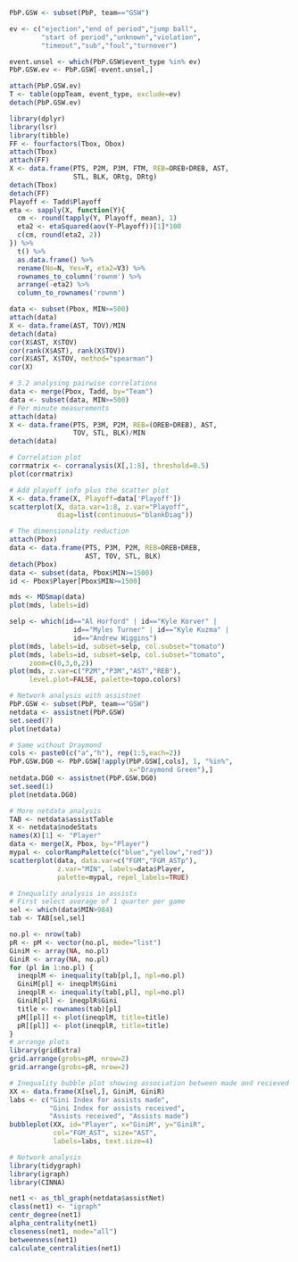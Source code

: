```r
PbP.GSW <- subset(PbP, team=="GSW")

ev <- c("ejection","end of period","jump ball",
        "start of period","unknown","violation",
        "timeout","sub","foul","turnover")

event.unsel <- which(PbP.GSW$event_type %in% ev)
PbP.GSW.ev <- PbP.GSW[-event.unsel,]

attach(PbP.GSW.ev)
T <- table(oppTeam, event_type, exclude=ev)
detach(PbP.GSW.ev)
```

```r
library(dplyr)
library(lsr)
library(tibble)
FF <- fourfactors(Tbox, Obox)
attach(Tbox)
attach(FF)
X <- data.frame(PTS, P2M, P3M, FTM, REB=OREB+DREB, AST,
                STL, BLK, ORtg, DRtg)
detach(Tbox)
detach(FF)
Playoff <- Tadd$Playoff
eta <- sapply(X, function(Y){
  cm <- round(tapply(Y, Playoff, mean), 1)
  eta2 <- etaSquared(aov(Y~Playoff))[1]*100
  c(cm, round(eta2, 2))
}) %>%
  t() %>%
  as.data.frame() %>%
  rename(No=N, Yes=Y, eta2=V3) %>%
  rownames_to_column('rownm') %>%
  arrange(-eta2) %>%
  column_to_rownames('rownm')
```
```r
data <- subset(Pbox, MIN>=500)
attach(data)
X <- data.frame(AST, TOV)/MIN
detach(data)
cor(X$AST, X$TOV)
cor(rank(X$AST), rank(X$TOV))
cor(X$AST, X$TOV, method="spearman")
cor(X)
```
```r
# 3.2 analysing pairwise correlations
data <- merge(Pbox, Tadd, by="Team")
data <- subset(data, MIN>=500)
# Per minute measurements
attach(data)
X <- data.frame(PTS, P3M, P2M, REB=(OREB+DREB), AST,
                TOV, STL, BLK)/MIN
detach(data)
```



```r
# Correlation plot
corrmatrix <- corranalysis(X[,1:8], threshold=0.5)
plot(corrmatrix)
```
```r
# Add playoff info plus the scatter plot
X <- data.frame(X, Playoff=data['Playoff'])
scatterplot(X, data.var=1:8, z.var="Playoff",
            diag=list(continuous="blankDiag"))
```
```r
# The dimensionality reduction
attach(Pbox)
data <- data.frame(PTS, P3M, P2M, REB=OREB+DREB,
                   AST, TOV, STL, BLK)
detach(Pbox)
data <- subset(data, Pbox$MIN>=1500)
id <- Pbox$Player[Pbox$MIN>=1500]

mds <- MDSmap(data)
plot(mds, labels=id)
```
```r
selp <- which(id=="Al Horford" | id=="Kyle Korver" |
                id=="Myles Turner" | id=="Kyle Kuzma" |
                id=="Andrew Wiggins")
plot(mds, labels=id, subset=selp, col.subset="tomato")
plot(mds, labels=id, subset=selp, col.subset="tomato",
     zoom=c(0,3,0,2))
plot(mds, z.var=c("P2M","P3M","AST","REB"),
     level.plot=FALSE, palette=topo.colors)
```

```r
# Network analysis with assistnet
PbP.GSW <- subset(PbP, team=="GSW")
netdata <- assistnet(PbP.GSW)
set.seed(7)
plot(netdata)
```
```r
# Same without Draymond
cols <- paste0(c("a","h"), rep(1:5,each=2))
PbP.GSW.DG0 <- PbP.GSW[!apply(PbP.GSW[,cols], 1, "%in%",
                              x="Draymond Green"),]
netdata.DG0 <- assistnet(PbP.GSW.DG0)
set.seed(1)
plot(netdata.DG0)
```

```r
# More netdata analysis
TAB <- netdata$assistTable
X <- netdata$nodeStats
names(X)[1] <- "Player"
data <- merge(X, Pbox, by="Player")
mypal <- colorRampPalette(c("blue","yellow","red"))
scatterplot(data, data.var=c("FGM","FGM_ASTp"),
            z.var="MIN", labels=data$Player,
            palette=mypal, repel_labels=TRUE)
```
```r
# Inequality analysis in assists
# First select average of 1 quarter per game
sel <- which(data$MIN>984)
tab <- TAB[sel,sel]

no.pl <- nrow(tab)
pR <- pM <- vector(no.pl, mode="list")
GiniM <- array(NA, no.pl)
GiniR <- array(NA, no.pl)
for (pl in 1:no.pl) {
  ineqplM <- inequality(tab[pl,], npl=no.pl)
  GiniM[pl] <- ineqplM$Gini
  ineqplR <- inequality(tab[,pl], npl=no.pl)
  GiniR[pl] <- ineqplR$Gini
  title <- rownames(tab)[pl]
  pM[[pl]] <- plot(ineqplM, title=title)
  pR[[pl]] <- plot(ineqplR, title=title)
}
# arrange plots
library(gridExtra)
grid.arrange(grobs=pM, nrow=2)
grid.arrange(grobs=pR, nrow=2)

# Inequality bubble plot showing association between made and recieved
XX <- data.frame(X[sel,], GiniM, GiniR)
labs <- c("Gini Index for assists made",
          "Gini Index for assists received",
          "Assists received", "Assists made")
bubbleplot(XX, id="Player", x="GiniM", y="GiniR",
           col="FGM_AST", size="AST",
           labels=labs, text.size=4)
```

```r
# Network analysis
library(tidygraph)
library(igraph)
library(CINNA)

net1 <- as_tbl_graph(netdata$assistNet)
class(net1) <- "igraph"
centr_degree(net1)
alpha_centrality(net1)
closeness(net1, mode="all")
betweenness(net1)
calculate_centralities(net1)
```

```r

```


